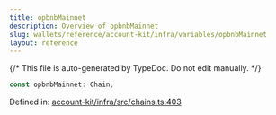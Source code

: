 ```yaml
---
title: opbnbMainnet
description: Overview of opbnbMainnet
slug: wallets/reference/account-kit/infra/variables/opbnbMainnet
layout: reference
---
```


{/* This file is auto-generated by TypeDoc. Do not edit manually. */}

```ts
const opbnbMainnet: Chain;
```

Defined in: [account-kit/infra/src/chains.ts:403](https://github.com/alchemyplatform/aa-sdk/blob/c1a84188d03473acac2fdb49fb7cd7fdba73169b/account-kit/infra/src/chains.ts#L403)
